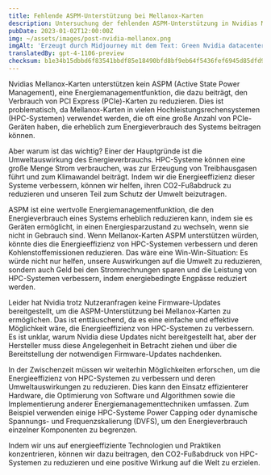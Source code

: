 ```yaml
---
title: Fehlende ASPM-Unterstützung bei Mellanox-Karten
description: Untersuchung der fehlenden ASPM-Unterstützung in Nvidias Mellanox-Karten und deren Auswirkungen auf die Energieeffizienz von Hochleistungsrechensystemen.
pubDate: 2023-01-02T12:00:00Z
img: ~/assets/images/post-nvidia-mellanox.png
imgAlt: 'Erzeugt durch Midjourney mit dem Text: Green Nvidia datacenter inside a glass biosphere emitting gray gas, impactful, colorful, reallistic, canon lens, high detail --v 4 --ar 3:2'
translatedBy: gpt-4-1106-preview
checksum: b1e34b15dbbd6f83541bbdf85e18490bfd8bf9eb64f5436fef6945d85dfd9b79
---
```


Nvidias Mellanox-Karten unterstützen kein ASPM (Active State Power Management), eine Energiemanagementfunktion, die dazu beiträgt, den Verbrauch von PCI Express (PCIe)-Karten zu reduzieren. Dies ist problematisch, da Mellanox-Karten in vielen Hochleistungsrechensystemen (HPC-Systemen) verwendet werden, die oft eine große Anzahl von PCIe-Geräten haben, die erheblich zum Energieverbrauch des Systems beitragen können.

Aber warum ist das wichtig? Einer der Hauptgründe ist die Umweltauswirkung des Energieverbrauchs. HPC-Systeme können eine große Menge Strom verbrauchen, was zur Erzeugung von Treibhausgasen führt und zum Klimawandel beiträgt. Indem wir die Energieeffizienz dieser Systeme verbessern, können wir helfen, ihren CO2-Fußabdruck zu reduzieren und unseren Teil zum Schutz der Umwelt beizutragen.

ASPM ist eine wertvolle Energiemanagementfunktion, die den Energieverbrauch eines Systems erheblich reduzieren kann, indem sie es Geräten ermöglicht, in einen Energiesparzustand zu wechseln, wenn sie nicht in Gebrauch sind. Wenn Mellanox-Karten ASPM unterstützen würden, könnte dies die Energieeffizienz von HPC-Systemen verbessern und deren Kohlenstoffemissionen reduzieren. Das wäre eine Win-Win-Situation: Es würde nicht nur helfen, unsere Auswirkungen auf die Umwelt zu reduzieren, sondern auch Geld bei den Stromrechnungen sparen und die Leistung von HPC-Systemen verbessern, indem energiebedingte Engpässe reduziert werden.

Leider hat Nvidia trotz Nutzeranfragen keine Firmware-Updates bereitgestellt, um die ASPM-Unterstützung bei Mellanox-Karten zu ermöglichen. Das ist enttäuschend, da es eine einfache und effektive Möglichkeit wäre, die Energieeffizienz von HPC-Systemen zu verbessern. Es ist unklar, warum Nvidia diese Updates nicht bereitgestellt hat, aber der Hersteller muss diese Angelegenheit in Betracht ziehen und über die Bereitstellung der notwendigen Firmware-Updates nachdenken.

In der Zwischenzeit müssen wir weiterhin Möglichkeiten erforschen, um die Energieeffizienz von HPC-Systemen zu verbessern und deren Umweltauswirkungen zu reduzieren. Dies kann den Einsatz effizienterer Hardware, die Optimierung von Software und Algorithmen sowie die Implementierung anderer Energiemanagementtechniken umfassen. Zum Beispiel verwenden einige HPC-Systeme Power Capping oder dynamische Spannungs- und Frequenzskalierung (DVFS), um den Energieverbrauch einzelner Komponenten zu begrenzen.

Indem wir uns auf energieeffiziente Technologien und Praktiken konzentrieren, können wir dazu beitragen, den CO2-Fußabdruck von HPC-Systemen zu reduzieren und eine positive Wirkung auf die Welt zu erzielen.
